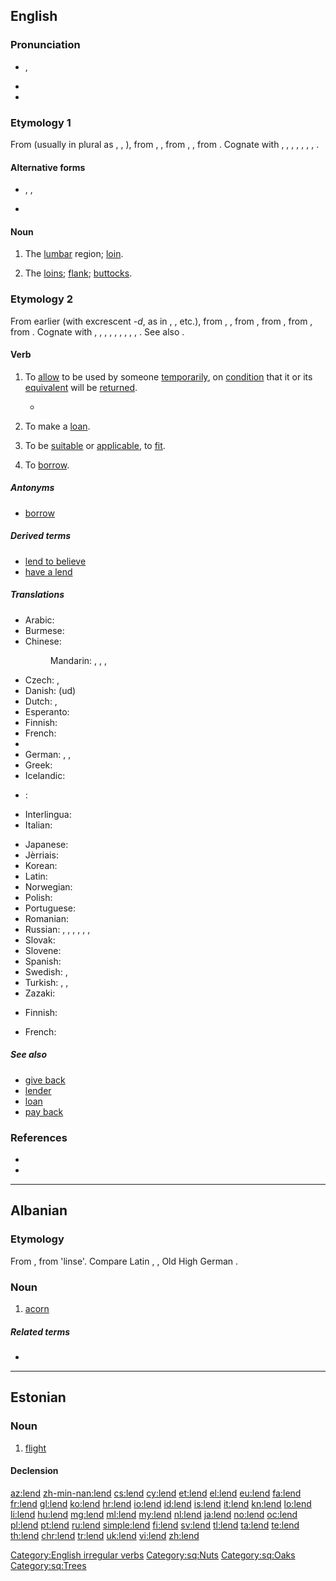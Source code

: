 ==English==

===Pronunciation===
* {{enPR|lĕnd}}, {{IPA|/lɛnd/}}
* {{audio|en-us-lend.ogg|Audio (US)}}
* {{rhymes|ɛnd}}

===Etymology 1===
From {{etyl|enm|en}} {{term|lende|lang=enm}} (usually in plural as {{term|lendes|lang=enm}}, {{term|leendes|lang=enm}}, {{term|lyndes|lang=enm}}), from {{etyl|ang|en}} {{term|lendenu|lang=ang}}, {{term|lendinu||loins|pos=plural|lang=ang}}, from {{etyl|gem-pro|en}} {{term/t|gem-pro|*landijō}}, {{term/t|gem-pro|*landį̄||loin}}, from {{etyl|ine-pro|en}} {{term/t|ine-pro|*lendʰ-||loin, kidney}}. Cognate with {{etyl|sco|-}} {{term|lend|lang=sco}}, {{term|leynd||the loins, flank, buttocks|lang=sco}}, {{etyl|nl|-}} {{term|lendenen||loins, reins|lang=nl}}, {{etyl|de|-}} {{term|Lenden||loins|lang=de}}, {{etyl|sv|-}} {{term|länder||loins|lang=sv}}, {{etyl|is|-}} {{term|lendar||loins|lang=is}}, {{etyl|la|-}} {{term|lumbus||loin|lang=la}}, {{etyl|ru|-}} {{term|лядвея||thigh, haunch|tr=ljádveja|lang=ru}}.

====Alternative forms====
* {{l|en|leynd}}, {{l|en|leind}}, {{l|en|lind}} {{qualifier|Scotland}}
* {{l|en|lende}} {{qualifier|obsolete}}

====Noun====
{{en-noun|s|linder}}

# {{context|anatomy|UK|_|dialectal|lang=en}} The [[lumbar]] region; [[loin]].
# {{context|UK|_|dialectal|lang=en}} {{context|of a person or animal|lang=en}} The [[loins]]; [[flank]]; [[buttocks]].

===Etymology 2===
From earlier {{term|len|lang=en}} (with excrescent ''-d'', as 	in {{l|en|sound|soun''d''}}, {{l|en|round|roun''d''}}, etc.), from {{etyl|enm|en}} {{term|lenen|lang=enm}}, {{term|lænen|lang=enm}}, from {{etyl|ang|en}} {{term/t|ang|lǣnan||to lend; give, grant, lease}}, from {{etyl|gem-pro|en}} {{term/t|gem-pro|*laihnijaną||to loan}}, from {{etyl|gem-pro|en}} {{term/t|gem-pro|*laihną||loan}}, from {{etyl|ine-pro|en}} {{term/t|ine-pro|*leykʷ-||to leave, leave over}}. Cognate with {{etyl|sco|-}} {{term|len|lang=sco}}, {{term|lend||to lend|lang=sco}}, {{etyl|fy|-}} {{term|liene||to lend, borrow, loan|lang=fy}}, {{etyl|nl|-}} {{term|lenen||to lend, borrow, loan|lang=nl}}, {{etyl|de|-}} {{term|lehnen||to borrow, lend out, loan|lang=de}}, {{etyl|sv|-}} {{term|låna||to lend, loan|lang=sv}}, {{etyl|is|-}} {{term|lána||to lend, loan|lang=is}}, {{etyl|is|-}} {{term|léna||to grant|lang=is}}, {{etyl|la|-}} {{term/t|la|linquō||quit, leave, forlet}}, {{etyl|grc|-}} {{term|λείπω||leave, release|tr=léipō|lang=grc}}. See also {{l|en|loan}}.

====Verb====
{{en-verb|lends|lending|lent}}

# {{context|transitive|lang=en}} To [[allow]] to be used by someone [[temporarily]], on [[condition]] that it or its [[equivalent]] will be [[#Verb|return]]ed.
#* {{quote-magazine|date=2013-06-01|volume=407|issue=8838|page=71|magazine={{w|The Economist}}
|title=[http://www.economist.com/news/finance-and-economics/21578670-peer-peer-lending-needs-new-name-end-peer-show End of the peer show]
|passage=Finance is seldom romantic. But the idea of peer-to-peer lending comes close. This is an industry that brings together individual savers and lenders on online platforms. Those that want to borrow are matched with those that want to '''lend'''.}}
#: {{usex|I will only '''lend''' you my car if you fill up the tank.|lang=en}}
#: {{usex|I '''lent''' her 10 euros to pay for the train tickets, and she paid me back the next day.|lang=en}}
# {{context|intransitive|lang=en}} To make a [[loan]].
# {{context|reflexive|lang=en}} To be [[suitable]] or [[applicable]], to [[fit]].
#: {{usex|Poems do not '''lend''' themselves to translation easily.|lang=en}}
#: {{usex|The long history of the past does not '''lend''' itself to a simple black and white interpretation.|lang=en}}
# {{context|proscribed|lang=en}} To [[borrow]].

=====Antonyms=====
* [[borrow]]

=====Derived terms=====
* [[lend to believe]]
* [[have a lend]]

=====Translations=====
{{trans-top|to allow to be used temporarily}}
* Arabic: {{t|ar|أعار|tr=ʾaʿāra}}
* Burmese: {{t+|my|ငှား|tr=hnga:|sc=Mymr}}
* Chinese:
*: Mandarin: {{t+|cmn|借出|tr=jièchū|sc=Hani}}, {{t+|cmn|借|tr=jiè|sc=Hani}}, {{t+|cmn|貸款|sc=Hani}}, {{t+|cmn|贷款|tr=dàikuǎn|sc=Hani}}
* Czech: {{t|cs|půjčit|pf}}, {{t|cs|půjčovat|impf}}
* Danish: {{t+|da|låne}} (ud)
* Dutch: {{t+|nl|lenen}}, {{t+|nl|uitlenen}}
* Esperanto: {{t|eo|prunti}}
* Finnish: {{t+|fi|lainata}}
* French: {{t+|fr|prêter}}
* {{trreq|ka}}
* German: {{t+|de|leihen}}, {{t+|de|verleihen}}, {{t+|de|borgen}}
* Greek: {{t+|el|δανείζω|tr=daneízo}}
* Icelandic: {{t+|is|lána}}
* {{ttbc|id}}: {{t+|id|pinjam|alt=meminjamkan}} <!-- was "[[pinjam|meminjamkan]]" - assumed inflected form or vocalised spelling; please verify if linking is acceptable. see [[User:Kephir/gadgets/xte#Translation_fixing]] -->
* Interlingua: {{t|ia|prestar}}
* Italian: {{t+|it|prestare}}
{{trans-mid}}
* Japanese: {{t+|ja|貸す|tr=[[かす]], kasu|sc=Jpan}}
* Jèrriais: {{t|roa-jer|prêter}}
* Korean: {{t+|ko|빌리다|tr=billida|sc=Kore}}
* Latin: {{t|la|commodo}}
* Norwegian: {{t+|no|låne}}
* Polish: {{t+|pl|pożyczać}}
* Portuguese: {{t+|pt|emprestar}}
* Romanian: {{t+|ro|împrumuta}}
* Russian: {{t+|ru|одалживать|tr=odálživatʹ|impf}}, {{t+|ru|одолжить|tr=odolžítʹ|pf}}, {{t+|ru|ссужать|tr=ssužátʹ|impf}}, {{t|ru|[[дава́ть]] [[взаймы́]]|impf}}, {{t|ru|[[дать]] [[взаймы́]]|pf}}, {{t|ru|[[дава́ть]] [[в]] [[долг]]|impf}}, {{t|ru|[[дать]] [[в]] [[долг]]|pf}}
* Slovak: {{t|sk|pozičať}}
* Slovene: {{t|sl|posoditi}}
* Spanish: {{t+|es|prestar}}
* Swedish: {{t+|sv|låna}}, {{t|sv|låna ut}}
* Turkish: {{t|tr|borç vermek}}, {{t|tr|iğreti vermek}}, {{t|tr|ödünç vermek}}
* Zazaki: {{t|zza|lendene}}
{{trans-bottom}}

{{trans-top|to make a loan}}
* Finnish: {{t+|fi|lainata}}
{{trans-mid}}
{{trans-bottom}}

{{trans-top|(reflexive) to be suitable}}
* French: {{t+|fr|prêter|alt=se prêter à}}
{{trans-mid}}
{{trans-bottom}}

{{trans-see|(proscribed) to borrow|borrow}}

=====See also=====
* [[give back]]
* [[lender]]
* [[loan]]
* [[pay back]]

===References===
* {{R:Century 1911}}
* {{R:Webster 1913}}

[[Category:English irregular verbs]]

----

==Albanian==

===Etymology===
From {{etyl|sqj-pro|sq}} {{term/t|sqj-pro|*lenta}}, from {{etyl|ine-pro|sq}} {{term/t|ine-pro|*lent}} 'linse'. Compare Latin {{term|lens|lang=la}}, {{term|lentis|lang=la}}, Old High German {{term|linsi|lang=goh}}.

===Noun===
{{sq-noun|g=f}}

# [[acorn]]

=====Related terms=====
* {{l|sq|lëndë}}

[[Category:sq:Nuts]]
[[Category:sq:Oaks]]
[[Category:sq:Trees]]
----

==Estonian==

===Noun===
{{et-noun}}

# [[flight]]

====Declension====
{{rfinfl|et|noun}}

[[az:lend]]
[[zh-min-nan:lend]]
[[cs:lend]]
[[cy:lend]]
[[et:lend]]
[[el:lend]]
[[eu:lend]]
[[fa:lend]]
[[fr:lend]]
[[gl:lend]]
[[ko:lend]]
[[hr:lend]]
[[io:lend]]
[[id:lend]]
[[is:lend]]
[[it:lend]]
[[kn:lend]]
[[lo:lend]]
[[li:lend]]
[[hu:lend]]
[[mg:lend]]
[[ml:lend]]
[[my:lend]]
[[nl:lend]]
[[ja:lend]]
[[no:lend]]
[[oc:lend]]
[[pl:lend]]
[[pt:lend]]
[[ru:lend]]
[[simple:lend]]
[[fi:lend]]
[[sv:lend]]
[[tl:lend]]
[[ta:lend]]
[[te:lend]]
[[th:lend]]
[[chr:lend]]
[[tr:lend]]
[[uk:lend]]
[[vi:lend]]
[[zh:lend]]